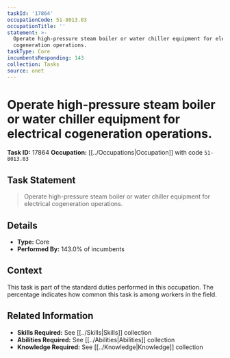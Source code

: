 ```yaml
---
taskId: '17864'
occupationCode: 51-8013.03
occupationTitle: ''
statement: >-
  Operate high-pressure steam boiler or water chiller equipment for electrical
  cogeneration operations.
taskType: Core
incumbentsResponding: 143
collection: Tasks
source: onet
---
```

# Operate high-pressure steam boiler or water chiller equipment for electrical cogeneration operations.

**Task ID:** 17864
**Occupation:** [[../Occupations|Occupation]] with code `51-8013.03`

## Task Statement

> Operate high-pressure steam boiler or water chiller equipment for electrical cogeneration operations.

## Details

- **Type:** Core
- **Performed By:** 143.0% of incumbents

## Context

This task is part of the standard duties performed in this occupation. The percentage indicates how common this task is among workers in the field.

## Related Information

- **Skills Required:** See [[../Skills|Skills]] collection
- **Abilities Required:** See [[../Abilities|Abilities]] collection
- **Knowledge Required:** See [[../Knowledge|Knowledge]] collection
